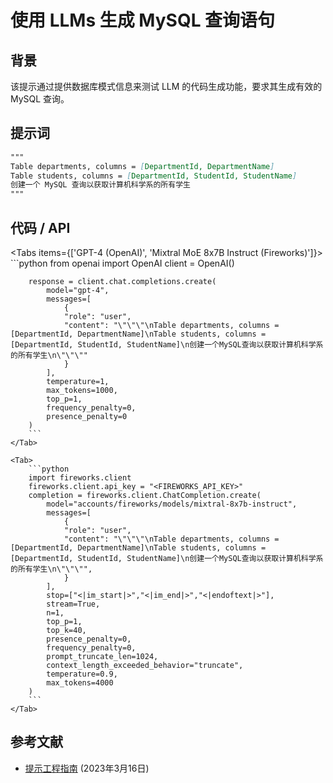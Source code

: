 # 使用 LLMs 生成 MySQL 查询语句


## 背景
该提示通过提供数据库模式信息来测试 LLM 的代码生成功能，要求其生成有效的 MySQL 查询。

## 提示词
```markdown
"""
Table departments, columns = [DepartmentId, DepartmentName]
Table students, columns = [DepartmentId, StudentId, StudentName]
创建一个 MySQL 查询以获取计算机科学系的所有学生
"""
```

## 代码 / API

<Tabs items={['GPT-4 (OpenAI)', 'Mixtral MoE 8x7B Instruct (Fireworks)']}>
    <Tab>
        ```python
        from openai import OpenAI
        client = OpenAI()

        response = client.chat.completions.create(
            model="gpt-4",
            messages=[
                {
                "role": "user",
                "content": "\"\"\"\nTable departments, columns = [DepartmentId, DepartmentName]\nTable students, columns = [DepartmentId, StudentId, StudentName]\n创建一个MySQL查询以获取计算机科学系的所有学生\n\"\"\""
                }
            ],
            temperature=1,
            max_tokens=1000,
            top_p=1,
            frequency_penalty=0,
            presence_penalty=0
        )
        ```
    </Tab>

    <Tab>
        ```python
        import fireworks.client
        fireworks.client.api_key = "<FIREWORKS_API_KEY>"
        completion = fireworks.client.ChatCompletion.create(
            model="accounts/fireworks/models/mixtral-8x7b-instruct",
            messages=[
                {
                "role": "user",
                "content": "\"\"\"\nTable departments, columns = [DepartmentId, DepartmentName]\nTable students, columns = [DepartmentId, StudentId, StudentName]\n创建一个MySQL查询以获取计算机科学系的所有学生\n\"\"\"",
                }
            ],
            stop=["<|im_start|>","<|im_end|>","<|endoftext|>"],
            stream=True,
            n=1,
            top_p=1,
            top_k=40,
            presence_penalty=0,
            frequency_penalty=0,
            prompt_truncate_len=1024,
            context_length_exceeded_behavior="truncate",
            temperature=0.9,
            max_tokens=4000
        )
        ```
    </Tab>
</Tabs>


## 参考文献
- [提示工程指南](https://www.promptingguide.ai/zh/introduction/examples#code-generation) (2023年3月16日)